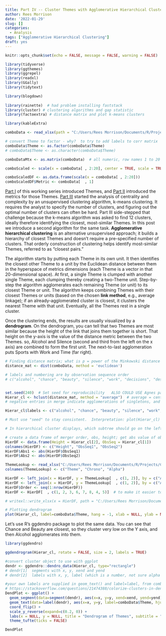 ```yaml
---
title: Part IV -- Cluster Themes with Agglomerative Hierarchical Clustering
author: Rees Morrison
date: '2022-01-29'
slug: []
categories:
  - Analysis
tags: ["Agglomerative Hierarchical Clustering"]
draft: yes
---
```



```r

knitr::opts_chunk$set(echo = FALSE, message = FALSE, warning = FALSE)

library(tidyverse)  
library(ggthemes) 
library(ggrepel) 
library(readxl) 
library(GGally)
library(tidytext) 

library(blogdown)
 
library(rainette)  # had problem installing faststack
library(cluster) # clustering algorithms and gap statistic
library(factoextra) # distance matrix and plot k-means clusters

library(kableExtra)

```


```r

comboData <- read_xlsx(path = "C:/Users/Rees Morrison/Documents/R/Projects/CLIENTS/Themes/Analytics/comboData.xlsx")

# convert Theme to factor - why?  to try to add labels to corr matrix
comboData$Theme <- as.factor(comboData$Theme)
# comboData$Theme <- as.character(comboData$Theme)

comboDataMtx <- as.matrix(comboData)  # all numeric, row names 1 to 20

```

```r
comboScaled <- scale(x = comboData[ , 2:20], center = TRUE, scale = TRUE)

comboScaledDF <- as.data.frame(scale(x = comboData[ , 2:20]))
comboScaledDF$Metric <- comboData[  , 1]

```


[Part I](part1) of this working series introduced Themes, and [Part II](part II) introduced the metrics for those Themes. [Part III](part III) started the analysis of centrality and complexity by an unsupervised clustering algorithm, k-means clustering.  It requires the analyst to specify the number of clusters, and figuring out the optimal number of clusters can often be hard. Part III side-stepped that challenge because the k-means algorithm was asked to find 12 clusters, ideally therefore identifying the closest, most-similar Themes. In this post we introduce a second algorithm for the same task. **Agglomerative hierarchical clustering** is an alternative unsupervised approach; it builds a hierarchy of closest Themes and doesn’t require a pre-specified number of clusters.  That orderly construction of clustering helps identify most-similar Themes, referred to as "closest pairs."

The algorithm starts by putting each Theme in its own unit.  It then identifies the closest other Theme to a unit by the Euclidean distance between them in the hyperspace of metrics dimensions (each Theme is a vector in that 20-dimensional space). At first, a single Theme is clumped with another single Theme, each clumping thereby creating a two-Theme unit.  Step-by-step the algorithm agglomerates each remaining Theme (or unit) to its closest Theme or unit. The algorithm keeps combining Themes with their closest Themes or units (based on the chosen **link method**, e.g., average linkage); if an already-agglomerated cluster is closest, it clusters the nearest Theme with that unit.  Eventually, all the Themes rest in a single cluster.  

Once the clustering ends, the results are usually visualized by a **dendrogram**.  On the dendrogram, you can tell that two Themes are most similar because the height of the link that joins them together is short.  That height on the y-axis is the value of the distance metric between the two Themes.  so, Alcohol and Silence (second and third from the left on the x axis) are combined to form the first unit.  The next-to-last agglomeration puts Sports with Work and Time (far right).


```r
# Finding distance matrix; what is p = power of the Minkowski distance
distance_mat <- dist(comboData, method = 'euclidean')

# labels and numbering are by observation sequence order
# c("alcohol", "chance", "beauty", "silence", "work", "decisions", "destruction", "time", "death", "trains", "church", "birds", "friends", "sailing", "sports","bridges",  "soldiers", "wind","clothes",  "dancing", "sleep", "rivers", "money", "night")


set.seed(240)  # Set seed for reproducibility   ALSO COULD USE Agnes package
Hierar_cl <- hclust(distance_mat, method = "average")  # average = centroid of the cluster
# negative entries in merge indicate agglomerations of singletons, and positive entries indicate agglomerations of non-singletons.

Hierar_cl$labels <- c("alcohol", "chance", "beauty", "silence", "work", "decisions", "destruction", "time", "death", "trains", "church", "birds", "friends", "sailing", "sports","bridges",  "soldiers", "wind","clothes",  "dancing", "sleep", "rivers", "money", "night")

# Must use "seed" to stay consistent.  Interpretation: plot(Hierar_cl) without labels numbers the leafs. The merge element of the list [1] shows from the bottom up which mergers happened, in what order.  

# In hierarchical cluster displays, which subtree should go on the left and which on the right. The algorithm used in hclust is to order the subtree so that the tighter cluster is on the left (the last, i.e., most recent, merge of the left subtree is at a lower value than the last merge of the right subtree). merges involving two observations place them in order by their observation sequence number.  OBSSEQ #!!!

# create a data frame of merger order, obs, height; get abs value of obs to left_join
HierDF <- data.frame(Height = Hierar_cl[2], ObsSeq = Hierar_cl[1])
colnames(HierDF) <- c("Height", "ObsSeq1", "ObsSeq2")
HierDF$Abs1 <- abs(HierDF$ObsSeq1)
HierDF$Abs2 <- abs(HierDF$ObsSeq2)

ThemeLookup <- read_xlsx("C:/Users/Rees Morrison/Documents/R/Projects/CLIENTS/Themes/Metrics of Themes.xlsx", sheet = "NoSThemes", range = "B1:D25")
colnames(ThemeLookup) <- c("Theme", "Chrono", "Alpha")

HierDF <- left_join(x = HierDF, y = ThemeLookup[  , c(1, 2)], by = c("Abs1" = "Chrono"))
HierDF <- left_join(x = HierDF, y = ThemeLookup[  , c(1, 2)], by = c("Abs2" = "Chrono"))
HierDF$Order <- seq(1:nrow(HierDF)) 
HierDF <- HierDF[  , c(1, 2, 3, 6, 7, 8, 4, 5)]  # to make it easier to read below

# writexl::write_xlsx(x = HierDF, path = "C:/Users/Rees Morrison/Documents/R/Projects/CLIENTS/Themes/Analytics/HierDF.xlsx")

# Plotting dendrogram
plot(Hierar_cl, label=comboData$Theme, hang = -1, xlab = NULL, ylab = NULL)  # how can I trust the labels? did by hand above

```

Let's use R's ggdendro package to plot the same data.  You can see that Chance and Beauty are closest, so they cluster very low on the Y axis, and then Alcohol agglomerates into them.\


```r
library(ggdendro)

ggdendrogram(Hierar_cl, rotate = FALSE, size = 2, labels = TRUE)

#convert cluster object to use with ggplot
dendr <- ggdendro::dendro_data(Hierar_cl, type="rectangle") 
# dendr[1]  segments with x, y, xend and yend
# dendr[2]  labels with x, y, label (which is a number, not sure alpha or order I created)

#your own labels are supplied in geom_text() and label=label, from comboData$Theme
# https://stackoverflow.com/questions/21474388/colorize-clusters-in-dendogram-with-ggplot2
DendPlot <- ggplot() + 
  geom_segment(data=segment(dendr), aes(x=x, y=y, xend=xend, yend=yend)) + 
  geom_text(data=label(dendr), aes(x=x, y=y, label=comboData$Theme, hjust=0), size=3) +
  coord_flip() + 
  scale_y_reverse(expand=c(0.2, 0)) + 
  labs(x = NULL, y = NULL, title = "Dendrogram of Themes", subtitle = "Hierarchical agglomerative clustering of metrics") +
  theme_tufte(ticks = FALSE)

DendPlot

```
